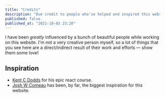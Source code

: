 ```yaml
---
title: "Credits"
description: "Due credit to people who've helped and inspired this website"
published: false
published_at: "2021-10-03 23:20"
---
```


I have been _greatly_ influenced by a bunch of beautiful people while working on this website. I'm not a very creative person myself, so a lot of things that you see here are a direct/indirect result of their work and efforts — show them some love!

## Inspiration

- [Kent C Dodds](https://kcd.com) for his epic react course.
- [Josh W Comeau](https://joshwcomeau.com) has been, by far, the biggest inspiration for this website.

